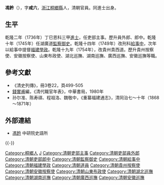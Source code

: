 '''馮鈐'''（{{bd|？年||1770年||Feng馮}}），字'''咸六'''，[[浙江|浙江]][[桐乡县_(明朝)|桐鄉縣]]人，清朝官員。同進士出身。

== 生平 ==
乾隆二年（1736年）丁巳恩科三甲[[進士|進士]]，任吏部主事。歷升員外郎、郎中。乾隆十年（1745年）任湖廣道[[監察御史|監察御史]]。乾隆十四年（1749年）改刑科[[給事中|給事中]]，次年以給事中提督[[福建|福建]][[學政|學政]]。乾隆十九年（1754年），改貴州貴西道。歷升貴州按察使、安徽按察使、山東布政使、湖北巡撫、湖南巡撫、廣西巡撫、安徽巡撫等職。

==參考文獻==
*《清史列傳》，冊3卷22，頁499-505
*[[錢實甫|錢實甫]]編，《清代職官年表》，中華書局，1980年
*孙尔准、陈寿祺、程祖洛、魏敬中，《重纂福建通志》，清同治七～十年（1868～1871年）

==外部連結==
*[http://archive.ihp.sinica.edu.tw/ttscgi/ttsquery?0:0:mctauac:TM%3D%B6%BE%B6x 馮鈐] 中研院史語所

{{-}}
{{start box}}
{{s-off}}
{{s-before|[[葛德潤|葛德潤]]}}
{{s-title|[[清朝福建學政列表|提督福建學政]]|<small>乾隆十五年八月十六丙戌（1750年9月16日）任</small>}}
{{s-after|[[汪廷璵|汪廷璵]]}}
{{end box}}

{{乾隆二年丁巳恩科殿試金榜}}

{{Authority control}}

{{DEFAULTSORT:Feng馮}}
[[Category:桐鄉人|Category:桐鄉人]]
[[Category:馮姓|J]]
[[Category:清朝吏部主事|Category:清朝吏部主事]]
[[Category:清朝吏部員外郎|Category:清朝吏部員外郎]]
[[Category:清朝吏部郎中|Category:清朝吏部郎中]]
[[Category:清朝監察御史|Category:清朝監察御史]]
[[Category:清朝給事中|Category:清朝給事中]]
[[Category:清朝福建學政|Category:清朝福建學政]]
[[Category:清朝道員|Category:清朝道員]]
[[Category:清朝貴州按察使|Category:清朝貴州按察使]]
[[Category:清朝安徽按察使|Category:清朝安徽按察使]]
[[Category:清朝山東布政使|Category:清朝山東布政使]]
[[Category:清朝湖北巡撫|Category:清朝湖北巡撫]]
[[Category:清朝湖南巡撫|Category:清朝湖南巡撫]]
[[Category:清朝廣西巡撫|Category:清朝廣西巡撫]]
[[Category:清朝安徽巡撫|Category:清朝安徽巡撫]]